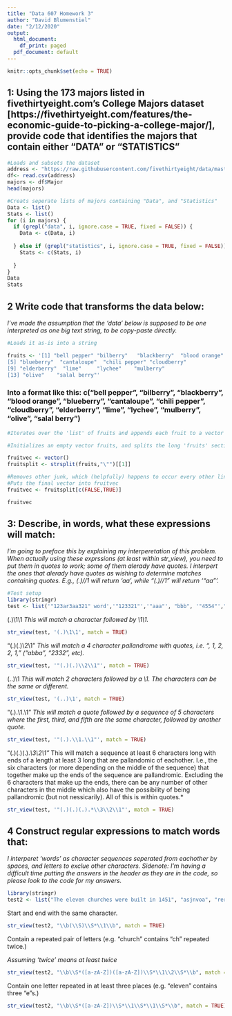 ---
title: "Data 607 Homework 3"
author: "David Blumenstiel"
date: "2/12/2020"
output:
  html_document:
    df_print: paged
  pdf_document: default
---

```{r setup, include=FALSE}
knitr::opts_chunk$set(echo = TRUE)
```

## 1: Using the 173 majors listed in fivethirtyeight.com’s College Majors dataset [https://fivethirtyeight.com/features/the-economic-guide-to-picking-a-college-major/], provide code that identifies the majors that contain either "DATA" or "STATISTICS"


```{r}
#Loads and subsets the dataset
address <- "https://raw.githubusercontent.com/fivethirtyeight/data/master/college-majors/majors-list.csv"
df<- read.csv(address)
majors <- df$Major
head(majors)
```



```{r}
#Creats seperate lists of majors containing "Data", and "Statistics"
Data <- list()
Stats <- list()
for (i in majors) {
  if (grepl("data", i, ignore.case = TRUE, fixed = FALSE)) {
    Data <- c(Data, i)
    
  } else if (grepl("statistics", i, ignore.case = TRUE, fixed = FALSE)) {
    Stats <- c(Stats, i)
    
  }
}
Data
Stats

```
## 2 Write code that transforms the data below:
*I've made the assumption that the 'data' below is supposed to be one interpreted as one big text string, to be copy-paste directly.*
```{r}
#Loads it as-is into a string

fruits <- '[1] "bell pepper" "bilberry"   "blackberry"  "blood orange"
[5] "blueberry"  "cantaloupe"  "chili pepper" "cloudberry"  
[9] "elderberry"  "lime"     "lychee"    "mulberry"   
[13] "olive"    "salal berry"'
```
###  Into a format like this: c("bell pepper", "bilberry", "blackberry", "blood orange", "blueberry", "cantaloupe", "chili pepper", "cloudberry", "elderberry", "lime", "lychee", "mulberry", "olive", "salal berry") 


```{r}
#Iterates over the 'list' of fruits and appends each fruit to a vector

#Initializes an empty vector fruits, and splits the long 'fruits' sections around " "s

fruitvec <- vector()
fruitsplit <- strsplit(fruits,"\"")[[1]]

#Removes other junk, which (helpfully) happens to occur every other line
#Puts the final vector into fruitvec
fruitvec <- fruitsplit[c(FALSE,TRUE)]

fruitvec


```

## 3: Describe, in words, what these expressions will match:

*I'm going to preface this by explaining my interperetation of this problem.  When actually using these exprssions (at least within str_view), you need to put them in quotes to work; some of them alerady have quotes.  I interpert the ones that alerady have quotes as wishing to determine matches containing quotes.  E.g., (.)//1 will return 'aa', while "(.)//1" will return '"aa"'.*

```{r}
#Test setup
library(stringr)
test <- list('"123ar3aa321" word','"123321"','"aaa"', "bbb", '"4554"',"dfg", 'q24asf3"abara"32s4',"222", "asdadwdee", "a", "cc", "aseep\1\1dcaaw", "blahee\1blah")
```


(.)\1\1
*This will match a character followed by \1\1.*
```{r}
str_view(test, '(.)\1\1', match = TRUE)
```


"(.)(.)\\2\\1"
*This will match a 4 character pallandrome with quotes, i.e. ", 1, 2, 2, 1, " ("abba", "2332", etc).*
```{r}
str_view(test, '"(.)(.)\\2\\1"', match = TRUE)
```


(..)\1
*This will match 2 characters followed by a \1.  The characters can be the same or different.*
```{r}
str_view(test, '(..)\1', match = TRUE)
```



"(.).\\1.\\1"
*This will match a quote followed by a sequence of 5 characters where the first, third, and fifth are the same character, followed by another quote.*  
```{r}
str_view(test, '"(.).\\1.\\1"', match = TRUE)
```



"(.)(.)(.).*\\3\\2\\1"
*This will match a sequence at least 6 characters long with ends of a length at least 3 long that are pallandomic of eachother.  I.e., the six characters (or more depending on the middle of the sequence) that together make up the ends of the sequence are pallandromic.  Excluding the 6 characters that make up the ends, there can be any number of other characters in the middle which also have the possibility of being pallandromic (but not nessicarily).  All of this is within quotes.*
```{r}
str_view(test, '"(.)(.)(.).*\\3\\2\\1"', match = TRUE)
```



## 4 Construct regular expressions to match words that:

*I interperet 'words' as character sequences seperated from eachother by spaces, and letters to exclue other characters.*
*Sidenote: I'm having a difficult time putting the answers in the header as they are in the code, so please look to the code for my answers.*

```{r}
library(stringr)
test2 <- list("The eleven churches were built in 1451", "asjnvoa", "rerepeatedre", "weidepid")
```


Start and end with the same character.
```{r}
str_view(test2, "\\b(\\S)\\S*\\1\\b", match = TRUE)
```
Contain a repeated pair of letters (e.g. "church" contains "ch" repeated twice.)

*Assuming 'twice' means at least twice*
```{r}
str_view(test2, "\\b\\S*([a-zA-Z])([a-zA-Z])\\S*\\1\\2\\S*\\b", match = TRUE)
```


Contain one letter repeated in at least three places (e.g. "eleven" contains three "e"s.)
```{r}
str_view(test2, "\\b\\S*([a-zA-Z])\\S*\\1\\S*\\1\\S*\\b", match = TRUE)
```


